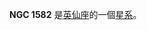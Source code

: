 {{NGCInfoBox|NGCID=NGC 1582|發現者=弗里德里希·威廉·赫歇爾|發現日期=1788年2月3日|其他編號=OCL 407|曆元=J2000.0|赤經=4時31分54秒
|赤緯=43°49'0"|星座=英仙座|星體=星系|星等=7|表面亮度=|藍等=}}

'''NGC 1582''' 是[[英仙座|英仙座]]的一個[[星系|星系]]。

{{NGCReference|1582}}
{{Catalogs|NGC=1582}}
